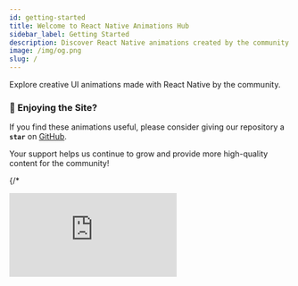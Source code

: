 ```yaml
---
id: getting-started
title: Welcome to React Native Animations Hub
sidebar_label: Getting Started
description: Discover React Native animations created by the community.
image: /img/og.png
slug: /
---
```


Explore creative UI animations made with React Native by the community.


<div style={{ marginBottom: '20px' }}>
  <TotalComponents />
  <LastUpdated />
</div>

### 🌟 Enjoying the Site?


If you find these animations useful, please consider giving our repository a **`star`** on [GitHub](https://github.com/mrpmohiburrahman/awesome-react-native-ui).

Your support helps us continue to grow and provide more high-quality content for the community!

{/* <span>
  <iframe
    src="https://ghbtns.com/github-btn.html?user=mrpmohiburrahman&amp;repo=awesome-react-native-ui&amp;type=star&amp;count=true&amp;size=medium"
    frameBorder={0}
    scrolling={0}
    width={160}
    height={30}
    title="GitHub Stars"
  />
</span> */}


### 🤝 Want to Contribute?

We welcome contributions from the community! If you have created an awesome React Native animation, share it with us. Follow the contribution guidelines on our [GitHub repository](https://github.com/mrpmohiburrahman/awesome-react-native-ui?tab=readme-ov-file#contributing) to submit your animations.

---

Enjoy your visit!
